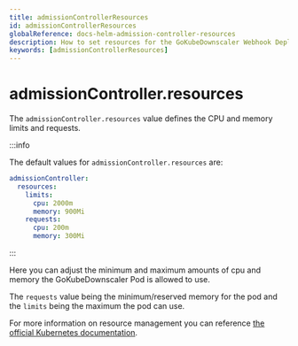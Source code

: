 ```yaml
---
title: admissionControllerResources
id: admissionControllerResources
globalReference: docs-helm-admission-controller-resources
description: How to set resources for the GoKubeDownscaler Webhook Deployment
keywords: [admissionControllerResources]
---
```


# admissionController.resources

The `admissionController.resources` value defines the CPU and memory limits and requests.

:::info

The default values for `admissionController.resources` are:

```yaml
admissionController:
  resources:
    limits:
      cpu: 2000m
      memory: 900Mi
    requests:
      cpu: 200m
      memory: 300Mi
```

:::

Here you can adjust the minimum and maximum amounts of cpu and memory the GoKubeDownscaler Pod is allowed to use.

The `requests` value being the minimum/reserved memory for the pod and the `limits` being the maximum the pod can use.

For more information on resource management you can reference [the official Kubernetes documentation](https://kubernetes.io/docs/concepts/configuration/manage-resources-containers).
